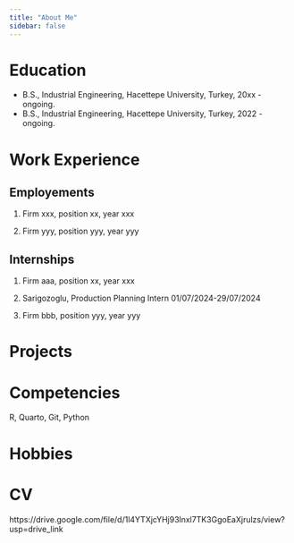 ```yaml
---
title: "About Me"
sidebar: false 
---
```


# Education

-   B.S., Industrial Engineering, Hacettepe University, Turkey, 20xx - ongoing.
-   B.S., Industrial Engineering, Hacettepe University, Turkey, 2022 - ongoing.

# Work Experience

## Employements

1.  Firm xxx, position xx, year xxx

2.  Firm yyy, position yyy, year yyy

## Internships

1.  Firm aaa, position xx, year xxx
1.   Sarigozoglu, Production Planning Intern 01/07/2024-29/07/2024


2.  Firm bbb, position yyy, year yyy

# Projects

# Competencies

R, Quarto, Git, Python

# Hobbies
# CV
 https://drive.google.com/file/d/1l4YTXjcYHj93lnxl7TK3GgoEaXjrulzs/view?usp=drive_link


